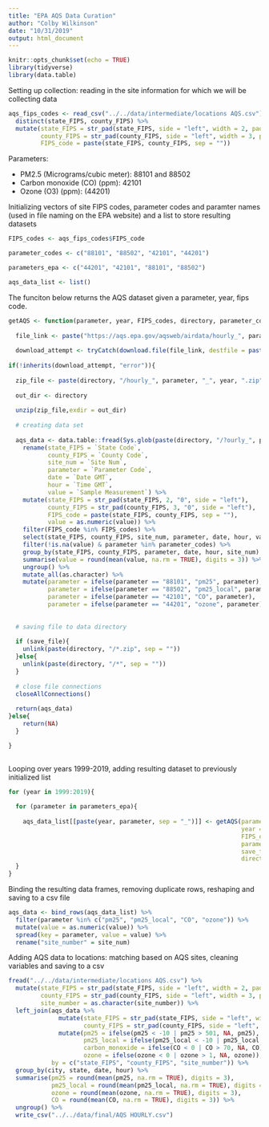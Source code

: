 ```yaml
---
title: "EPA AQS Data Curation"
author: "Colby Wilkinson"
date: "10/31/2019"
output: html_document
---
```


```r
knitr::opts_chunk$set(echo = TRUE)
library(tidyverse)
library(data.table)
```

Setting up collection: reading in the site information for which we will be collecting data

```r
aqs_fips_codes <- read_csv("../../data/intermediate/locations AQS.csv") %>% 
  distinct(state_FIPS, county_FIPS) %>% 
  mutate(state_FIPS = str_pad(state_FIPS, side = "left", width = 2, pad = "0"),
         county_FIPS = str_pad(county_FIPS, side = "left", width = 3, pad = "0"),
         FIPS_code = paste(state_FIPS, county_FIPS, sep = ""))
```

Parameters: 

* PM2.5 (Micrograms/cubic meter): 88101 and 88502
* Carbon monoxide (CO) (ppm): 42101
* Ozone (O3) (ppm): (44201) 

Initializing vectors of site FIPS codes, parameter codes and paramter names (used in file naming on the EPA website) and a list to store resulting datasets

```r
FIPS_codes <- aqs_fips_codes$FIPS_code

parameter_codes <- c("88101", "88502", "42101", "44201")

parameters_epa <- c("44201", "42101", "88101", "88502")

aqs_data_list <- list()
```

The funciton below returns the AQS dataset given a parameter, year, fips code.

```r

getAQS <- function(parameter, year, FIPS_codes, directory, parameter_codes, save_file = FALSE){
  
  file_link <- paste("https://aqs.epa.gov/aqsweb/airdata/hourly_", parameter, "_", year, ".zip", sep = "")
  
  download_attempt <- tryCatch(download.file(file_link, destfile = paste(directory, "/hourly_", parameter, "_", year, ".zip", sep = ""), method = "libcurl"), error = function(e) e)
  
if(!inherits(download_attempt, "error")){
  
  zip_file <- paste(directory, "/hourly_", parameter, "_", year, ".zip", sep = "")
  
  out_dir <- directory
  
  unzip(zip_file,exdir = out_dir)
  
  # creating data set
  
  aqs_data <- data.table::fread(Sys.glob(paste(directory, "/?ourly_", parameter, "_", year, ".csv", sep = "")), data.table = FALSE) %>% 
    rename(state_FIPS = `State Code`,
           county_FIPS = `County Code`,
           site_num = `Site Num`,
           parameter = `Parameter Code`,
           date = `Date GMT`,
           hour = `Time GMT`,
           value = `Sample Measurement`) %>%
    mutate(state_FIPS = str_pad(state_FIPS, 2, "0", side = "left"),
           county_FIPS = str_pad(county_FIPS, 3, "0", side = "left"),
           FIPS_code = paste(state_FIPS, county_FIPS, sep = ""),
           value = as.numeric(value)) %>%
    filter(FIPS_code %in% FIPS_codes) %>% 
    select(state_FIPS, county_FIPS, site_num, parameter, date, hour, value) %>%
    filter(!is.na(value) & parameter %in% parameter_codes) %>%
    group_by(state_FIPS, county_FIPS, parameter, date, hour, site_num) %>% 
    summarise(value = round(mean(value, na.rm = TRUE), digits = 3)) %>% 
    ungroup() %>% 
    mutate_all(as.character) %>% 
    mutate(parameter = ifelse(parameter == "88101", "pm25", parameter),
           parameter = ifelse(parameter == "88502", "pm25_local", parameter),
           parameter = ifelse(parameter == "42101", "CO", parameter),
           parameter = ifelse(parameter == "44201", "ozone", parameter))
  
              
  # saving file to data directory
              
  if (save_file){
    unlink(paste(directory, "/*.zip", sep = ""))
  }else{
    unlink(paste(directory, "/*", sep = ""))
  }
  
  # close file connections
  closeAllConnections()
  
  return(aqs_data)
}else{
    return(NA)
  }

}
  

```

Looping over years 1999-2019, adding resulting dataset to previously initialized list

```r
for (year in 1999:2019){
  
  for (parameter in parameters_epa){
    
    aqs_data_list[[paste(year, parameter, sep = "_")]] <- getAQS(parameter = parameter,
                                                                 year = year,
                                                                 FIPS_codes = FIPS_codes,
                                                                 parameter_codes = parameter_codes,
                                                                 save_file = FALSE,
                                                                 directory = "../../data/raw")
  }
}
```

Binding the resulting data frames, removing duplicate rows, reshaping and saving to a csv file

```r
aqs_data <- bind_rows(aqs_data_list) %>%
  filter(parameter %in% c("pm25", "pm25_local", "CO", "ozone")) %>%
  mutate(value = as.numeric(value)) %>%
  spread(key = parameter, value = value) %>% 
  rename("site_number" = site_num)
```

Adding AQS data to locations: matching based on AQS sites, cleaning variables and saving to a csv

```r
fread("../../data/intermediate/locations AQS.csv") %>% 
  mutate(state_FIPS = str_pad(state_FIPS, side = "left", width = 2, pad = "0"),
         county_FIPS = str_pad(county_FIPS, side = "left", width = 3, pad = "0"),
         site_number = as.character(site_number)) %>% 
  left_join(aqs_data %>% 
              mutate(state_FIPS = str_pad(state_FIPS, side = "left", width = 2, pad = "0"),
                     county_FIPS = str_pad(county_FIPS, side = "left", width = 3, pad = "0")) %>% 
              mutate(pm25 = ifelse(pm25 < -10 | pm25 > 501, NA, pm25),
                     pm25_local = ifelse(pm25_local < -10 | pm25_local > 501, NA, pm25_local),
                     carbon_monoxide = ifelse(CO < 0 | CO > 70, NA, CO),
                     ozone = ifelse(ozone < 0 | ozone > 1, NA, ozone)),
            by = c("state_FIPS", "county_FIPS", "site_number")) %>%
  group_by(city, state, date, hour) %>% 
  summarise(pm25 = round(mean(pm25, na.rm = TRUE), digits = 3),
            pm25_local = round(mean(pm25_local, na.rm = TRUE), digits = 3),
            ozone = round(mean(ozone, na.rm = TRUE), digits = 3),
            CO = round(mean(CO, na.rm = TRUE), digits = 3)) %>% 
  ungroup() %>% 
  write_csv("../../data/final/AQS HOURLY.csv")
```
